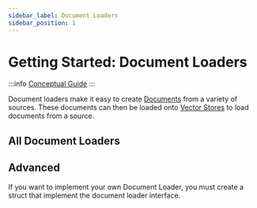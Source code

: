 ```yaml
---
sidebar_label: Document Loaders
sidebar_position: 1
---
```



# Getting Started: Document Loaders

:::info
[Conceptual Guide](https://docs.langchain.com/docs/components/indexing/document-loaders)
:::

Document loaders make it easy to create [Documents](../../schema/document.md) from a variety of sources. These documents can then be loaded onto [Vector Stores](../vector_stores/) to load documents from a source.

## All Document Loaders

<DocCardList />

## Advanced

If you want to implement your own Document Loader, you must create a struct that implement the document loader interface.


